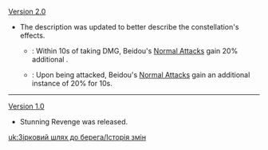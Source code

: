 {{Change History/Header}}
[[Version 2.0]]
*The description was updated to better describe the constellation's effects.
**{{Color|Old Description}}: Within 10s of taking DMG, Beidou's [[Oceanborne|Normal Attacks]] gain 20% additional {{Color|Electro DMG}}.
**{{Color|New Description}}: Upon being attacked, Beidou's [[Oceanborne|Normal Attacks]] gain an additional instance of 20% {{Color|Electro DMG}} for 10s.
----
[[Version 1.0]]
* Stunning Revenge was released.
<noinclude>

[[uk:Зірковий шлях до берега/Історія змін]]
</noinclude>